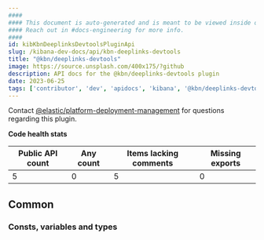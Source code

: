 ```yaml
---
####
#### This document is auto-generated and is meant to be viewed inside our experimental, new docs system.
#### Reach out in #docs-engineering for more info.
####
id: kibKbnDeeplinksDevtoolsPluginApi
slug: /kibana-dev-docs/api/kbn-deeplinks-devtools
title: "@kbn/deeplinks-devtools"
image: https://source.unsplash.com/400x175/?github
description: API docs for the @kbn/deeplinks-devtools plugin
date: 2023-06-25
tags: ['contributor', 'dev', 'apidocs', 'kibana', '@kbn/deeplinks-devtools']
---
```




Contact [@elastic/platform-deployment-management](https://github.com/orgs/elastic/teams/platform-deployment-management) for questions regarding this plugin.

**Code health stats**

| Public API count  | Any count | Items lacking comments | Missing exports |
|-------------------|-----------|------------------------|-----------------|
| 5 | 0 | 5 | 0 |

## Common

### Consts, variables and types
<DocDefinitionList data={kbnDeeplinksDevtoolsObj.common.misc}/>

